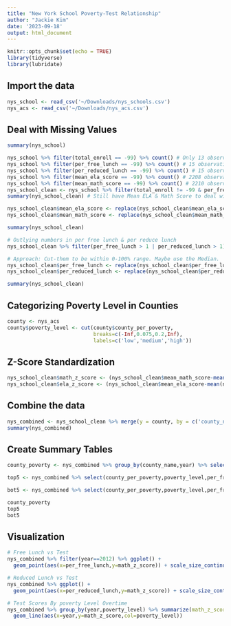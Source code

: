 ```yaml
---
title: "New York School Poverty-Test Relationship"
author: "Jackie Kim"
date: '2023-09-18'
output: html_document
---
```


```r
knitr::opts_chunk$set(echo = TRUE)
library(tidyverse)
library(lubridate)
```

## Import the data

```r
nys_school <- read_csv('~/Downloads/nys_schools.csv')
nys_acs <- read_csv('~/Downloads/nys_acs.csv')
```

## Deal with Missing Values
```r
summary(nys_school)
```

```r
nys_school %>% filter(total_enroll == -99) %>% count() # Only 13 observations with missing values. Safe to remove them.
nys_school %>% filter(per_free_lunch == -99) %>% count() # 15 observations with missing values.
nys_school %>% filter(per_reduced_lunch == -99) %>% count() # 15 observations
nys_school %>% filter(mean_ela_score == -99) %>% count() # 2208 observations. Think of a way to deal with them
nys_school %>% filter(mean_math_score == -99) %>% count() # 2210 observations. Think of a way to deal with them
nys_school_clean <- nys_school %>% filter(total_enroll != -99 & per_free_lunch != -99 & per_reduced_lunch != -99)
summary(nys_school_clean) # Still have Mean ELA & Math Score to deal with
```

```r
nys_school_clean$mean_ela_score <- replace(nys_school_clean$mean_ela_score,nys_school_clean$mean_ela_score == -99, mean(nys_school_clean$mean_ela_score))
nys_school_clean$mean_math_score <- replace(nys_school_clean$mean_math_score,nys_school_clean$mean_math_score == -99, mean(nys_school_clean$mean_math_score))
```

```r
summary(nys_school_clean)
```

```r
# Outlying numbers in per free lunch & per reduce lunch
nys_school_clean %>% filter(per_free_lunch > 1 | per_reduced_lunch > 1)
```

```r
# Approach: Cut-them to be within 0-100% range. Maybe use the Median.
nys_school_clean$per_free_lunch <- replace(nys_school_clean$per_free_lunch,nys_school_clean$per_free_lunch > 1, median(nys_school_clean$per_free_lunch))
nys_school_clean$per_reduced_lunch <- replace(nys_school_clean$per_reduced_lunch,nys_school_clean$per_reduced_lunch > 1, median(nys_school_clean$per_reduced_lunch))
```

```r
summary(nys_school_clean)
```

## Categorizing Poverty Level in Counties

```r
county <- nys_acs
county$poverty_level <- cut(county$county_per_poverty,
                            breaks=c(-Inf,0.075,0.2,Inf),
                            labels=c('low','medium','high'))
```

## Z-Score Standardization
```r
nys_school_clean$math_z_score <- (nys_school_clean$mean_math_score-mean(nys_school_clean$mean_math_score))/sd(nys_school_clean$mean_math_score)
nys_school_clean$ela_z_score <- (nys_school_clean$mean_ela_score-mean(nys_school_clean$mean_ela_score))/sd(nys_school_clean$mean_ela_score)
```

## Combine the data
```r
nys_combined <- nys_school_clean %>% merge(y = county, by = c('county_name','year'))
summary(nys_combined)
```

## Create Summary Tables

```r
county_poverty <- nys_combined %>% group_by(county_name,year) %>% select(total_enroll,per_free_lunch,per_reduced_lunch,county_per_poverty,poverty_level) %>% ungroup()

top5 <- nys_combined %>% select(county_per_poverty,poverty_level,per_free_lunch,per_reduced_lunch,math_z_score,ela_z_score) %>% arrange(desc(county_per_poverty)) %>% head(5)

bot5 <- nys_combined %>% select(county_per_poverty,poverty_level,per_free_lunch,per_reduced_lunch,math_z_score,ela_z_score) %>% arrange(county_per_poverty) %>% head(5)

county_poverty
top5
bot5
```

## Visualization
```r
# Free Lunch vs Test
nys_combined %>% filter(year==2012) %>% ggplot() +
  geom_point(aes(x=per_free_lunch,y=math_z_score)) + scale_size_continuous(name="Test vs Free Lunch")

# Reduced Lunch vs Test
nys_combined %>% ggplot() +
  geom_point(aes(x=per_reduced_lunch,y=math_z_score)) + scale_size_continuous(name="Test vs Reduced Lunch")

# Test Scores By poverty Level Overtime
nys_combined %>% group_by(year,poverty_level) %>% summarize(math_z_score = mean(math_z_score))  %>% ungroup() %>% ggplot()+
  geom_line(aes(x=year,y=math_z_score,col=poverty_level))
```